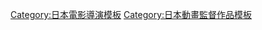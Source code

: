 {{Navbox
|name= 米谷良知執導作品
|title= [[米谷良知]]執導作品
|titlestyle= background:skyblue
|groupstyle= background:#d0e5f5
|belowstyle= background:#d0e5f5
|group1 = 電視動畫
|list1={{Navbox|child
|group1 = 1980年代
|list1 = [[黑色推銷員]]<sup>1</sup>（1989-1993年）
|group2 = 1990年代
|list2 = [[勇者王]]（1997-1998年） - [[进化战记]]（1999年）
|group3 = 2000年代
|list3 = [[深藍救兵]]（2000-2001年）
|group4 = 2010年代
|list4 = {{tsl|ja|Dororonえん魔くん メ〜ラめら|咚隆隆炎魔君熊熊燃燒}}（2011年） - [[食戟之靈]]（2015年） - [[食戟之靈|食戟之靈 貳之皿]]（2016年） - [[梵諦岡奇蹟調查官]]（2017年）
}}
|group2 = 電影動畫
|list2={{Navbox|child
|group1 = 1990年代
|list1 = [[2112年哆啦A夢的誕生]]<sup>1</sup>（1995年） - [[多啦美與多啦A夢七小子的機械人學校七不思議]]<sup>1</sup>（1996年） - [[哆啦A夢七小子與怪盜哆啦邦謎樣的挑戰書]]<sup>1</sup>（1997年） - [[哆啦A夢七小子的蟲蟲大作戰]]<sup>1</sup>（1998年） - [[哆啦A夢七小子與點心娜娜王國]]<sup>1</sup>（1999年）
|group2 = 2010年代
|list2 = [[TIGER & BUNNY|劇場版TIGER & BUNNY-The Beginning-]]（2012年） - [[TIGER & BUNNY|劇場版TIGER & BUNNY-The Rising-]]（2014年）
}}
|group3 = OVA

|list3 = [[勇者王|勇者王FINAL]]<sup>2</sup>（2000-2003年） - [[魔法護士小麥]]<sup>3</sup>（2002-2004年） - [[魔法護士小麥|魔法護士小麥Z]]<sup>4</sup>（2004-2005年） - [[GUNDAM EVOLVE#GUNDAM EVOLVE ../A|GUNDAM EVOLVE ../A]]（2007年） - 高達SEED&高達SEED DESTINY FANDISC SEED SUPERNOVA er（2007年） - {{tsl|ja|星の海のアムリ|星之海的愛瑪麗}}（2008年） - [[福星小子|福星小子THE・游泳障礙賽]]（2008年）

|below=
1：以漢字《米谷良知》顯示 2：總導演 3：第3至第5話導演(全6話) 4：第2話導演(全2話)
}}
<noinclude>
{{DEFAULTSORT:米谷良知}}
[[Category:日本電影導演模板]]
[[Category:日本動畫監督作品模板]]
</noinclude>